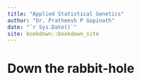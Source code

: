 --- 
title: "Applied Statistical Genetics"
author: "Dr. Pratheesh P Gopinath"
date: "`r Sys.Date()`"
site: bookdown::bookdown_site
---

# Down the rabbit-hole

